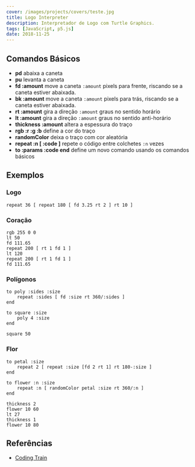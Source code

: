```yaml
---
cover: /images/projects/covers/teste.jpg
title: Logo Interpreter
description: Interpretador de Logo com Turtle Graphics.
tags: [JavaScript, p5.js]
date: 2018-11-25
---
```



<Logo client:only="react" />

## Comandos Básicos

-   **pd** abaixa a caneta
-   **pu** levanta a caneta
-   **fd :amount** move a caneta `:amount` pixels para frente, riscando se a caneta estiver abaixada.
-   **bk :amount** move a caneta `:amount` pixels para trás, riscando se a caneta estiver abaixada.
-   **rt :amount** gira a direção `:amount` graus no sentido horário
-   **lt :amount** gira a direção `:amount` graus no sentido anti-horário
-   **thickness :amount** altera a espessura do traço
-   **rgb :r :g :b** define a cor do traço
-   **randomColor** deixa o traço com cor aleatória
-   **repeat :n [ :code ]** repete o código entre colchetes `:n` vezes
-   **to :params :code end** define um novo comando usando os comandos básicos

## Exemplos

### Logo

```logo
repeat 36 [ repeat 180 [ fd 3.25 rt 2 ] rt 10 ]
```

### Coração

```logo
rgb 255 0 0
lt 50
fd 111.65
repeat 200 [ rt 1 fd 1 ]
lt 120
repeat 200 [ rt 1 fd 1 ]
fd 111.65
```

### Polígonos

```logo
to poly :sides :size
	repeat :sides [ fd :size rt 360/:sides ]
end

to square :size
	poly 4 :size
end

square 50
```

### Flor

```logo
to petal :size
	repeat 2 [ repeat :size [fd 2 rt 1] rt 180-:size ]
end

to flower :n :size
	repeat :n [ randomColor petal :size rt 360/:n ]
end

thickness 2
flower 10 60
lt 27
thickness 1
flower 10 80
```

## Referências

-   [Coding Train](https://www.youtube.com/watch?v=i-k04yzfMpw)
